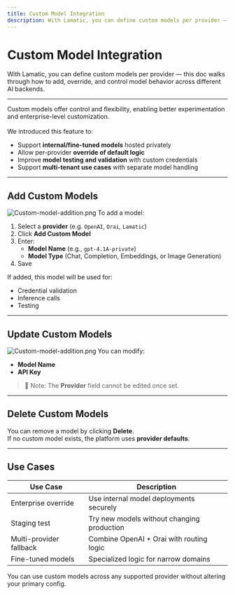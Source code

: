 ```yaml
---
title: Custom Model Integration
description: With Lamatic, you can define custom models per provider — this doc walks through how to add, override, and control model behavior across different AI backends.
---
```


# Custom Model Integration 

With Lamatic, you can define custom models per provider — this doc walks through how to add, override, and control model behavior across different AI backends.

---

<Callout type="info">
Custom models offer control and flexibility, enabling better experimentation and enterprise-level customization.
</Callout>
<br/><br/>
We introduced this feature to:

- Support **internal/fine-tuned models** hosted privately
- Allow per-provider **override of default logic**
- Improve **model testing and validation** with custom credentials
- Support **multi-tenant use cases** with separate model handling

---

## Add Custom Models
![Custom-model-addition.png](./img/add-cm.png)
To add a model:

1. Select a **provider** (e.g. `OpenAI`, `Orai`, `Lamatic`)
2. Click **Add Custom Model**
3. Enter:
   - **Model Name** (e.g., `gpt-4.1A-private`)
   - **Model Type** (Chat, Completion, Embeddings, or Image Generation)
4. Save

If added, this model will be used for:
- Credential validation
- Inference calls
- Testing

---

## Update Custom Models
![Custom-model-addition.png](./img/add-cm.png)
You can modify:
- **Model Name**
- **API Key**

> 🛑 Note: The **Provider** field cannot be edited once set.

---

## Delete Custom Models
You can remove a model by clicking **Delete**.  
If no custom model exists, the platform uses **provider defaults**.

---

## Use Cases
| Use Case              | Description                                 |
|-----------------------|---------------------------------------------|
| Enterprise override   | Use internal model deployments securely     |
| Staging test          | Try new models without changing production  |
| Multi-provider fallback | Combine OpenAI + Orai with routing logic  |
| Fine-tuned models     | Specialized logic for narrow domains        |

<Callout type="tip"> You can use custom models across any supported provider without altering your primary config. </Callout>